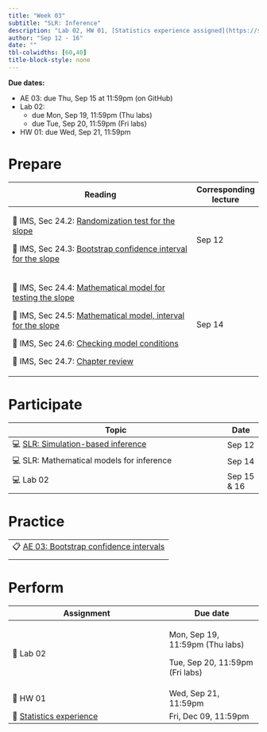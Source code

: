 ```yaml
---
title: "Week 03"
subtitle: "SLR: Inference"
description: "Lab 02, HW 01, [Statistics experience assigned](https://sta210-fa22.netlify.app/hw/stats-experience.html)"
author: "Sep 12 - 16"
date: ""
tbl-colwidths: [60,40]
title-block-style: none
---
```


::: callout-important
**Due dates:**

-   AE 03: due Thu, Sep 15 at 11:59pm (on GitHub)
-   Lab 02:
    -   due Mon, Sep 19, 11:59pm (Thu labs)
    -   due Tue, Sep 20, 11:59pm (Fri labs)
-   HW 01: due Wed, Sep 21, 11:59pm
:::

# Prepare

+----------------------------------------------------------------------------------------------------------------------------------------------------------------+-----------------------+
| Reading                                                                                                                                                        | Corresponding lecture |
+================================================================================================================================================================+=======================+
| 📖 IMS, Sec 24.2: [Randomization test for the slope](https://openintro-ims.netlify.app/inf-model-slr.html#randslope)                                           | Sep 12                |
|                                                                                                                                                                |                       |
| 📖 IMS, Sec 24.3: [Bootstrap confidence interval for the slope](https://openintro-ims.netlify.app/inf-model-slr.html#bootbeta1)\                               |                       |
+----------------------------------------------------------------------------------------------------------------------------------------------------------------+-----------------------+
| 📖 IMS, Sec 24.4: [Mathematical model for testing the slope](https://openintro-ims.netlify.app/inf-model-slr.html#mathslope)                                   | Sep 14                |
|                                                                                                                                                                |                       |
| 📖 IMS, Sec 24.5: [Mathematical model, interval for the slope](https://openintro-ims.netlify.app/inf-model-slr.html#mathematical-model-interval-for-the-slope) |                       |
|                                                                                                                                                                |                       |
| 📖 IMS, Sec 24.6: [Checking model conditions](https://openintro-ims.netlify.app/inf-model-slr.html#tech-cond-linmod)                                           |                       |
|                                                                                                                                                                |                       |
| 📖 IMS, Sec 24.7: [Chapter review](https://openintro-ims.netlify.app/inf-model-slr.html#chp24-review)                                                          |                       |
+----------------------------------------------------------------------------------------------------------------------------------------------------------------+-----------------------+

# Participate

| Topic                                                                    | Date        |
|--------------------------------------------------------------------------|-------------|
| 💻 [SLR: Simulation-based inference](../slides/05-slr-sim-inference.qmd) | Sep 12      |
| 💻 SLR: Mathematical models for inference                                | Sep 14      |
| 💻 Lab 02                                                                | Sep 15 & 16 |

# Practice

|                                                                       |
|-----------------------------------------------------------------------|
| 📋 [AE 03: Bootstrap confidence intervals](../ae/ae-03-bootstrap.qmd) |
|                                                                       |

# Perform

+--------------------------------------------------------+---------------------------------+
| Assignment                                             | Due date                        |
+========================================================+=================================+
| 📝 Lab 02                                              | Mon, Sep 19, 11:59pm (Thu labs) |
|                                                        |                                 |
|                                                        | Tue, Sep 20, 11:59pm (Fri labs) |
+--------------------------------------------------------+---------------------------------+
| 📝 HW 01                                               | Wed, Sep 21, 11:59pm            |
+--------------------------------------------------------+---------------------------------+
| 📝 [Statistics experience](../hw/stats-experience.qmd) | Fri, Dec 09, 11:59pm            |
+--------------------------------------------------------+---------------------------------+
